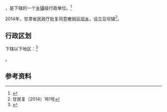 {{中国乡级行政区|62/12/24/208/000}}

'''{{PAGENAMEBASE}}'''，是{{PRC admin/fullname|62/12/24/208/000|3}}下辖的一个[[乡镇|乡镇]]级行政单位。<ref>{{PRC admin/ref sgc|{{PRC admin/parent|62/12/24/208/000}}}}</ref>

2014年，甘肃省民政厅批复同意撤销[[豆坝乡|豆坝乡]]，设立豆坝镇<ref>甘民复〔2014〕161号</ref>。

== 行政区划 ==

{{PAGENAMEBASE}}下辖以下地区：<ref>{{PRC admin/ref sgc|62/12/24/208/000}}</ref>

{{PRC admin/children|62/12/24/208/000}}。

== 参考资料 ==

{{reflist}}

{{行政区划小作品}}
{{PRC admin/navcat|62/12/24/208/000}}